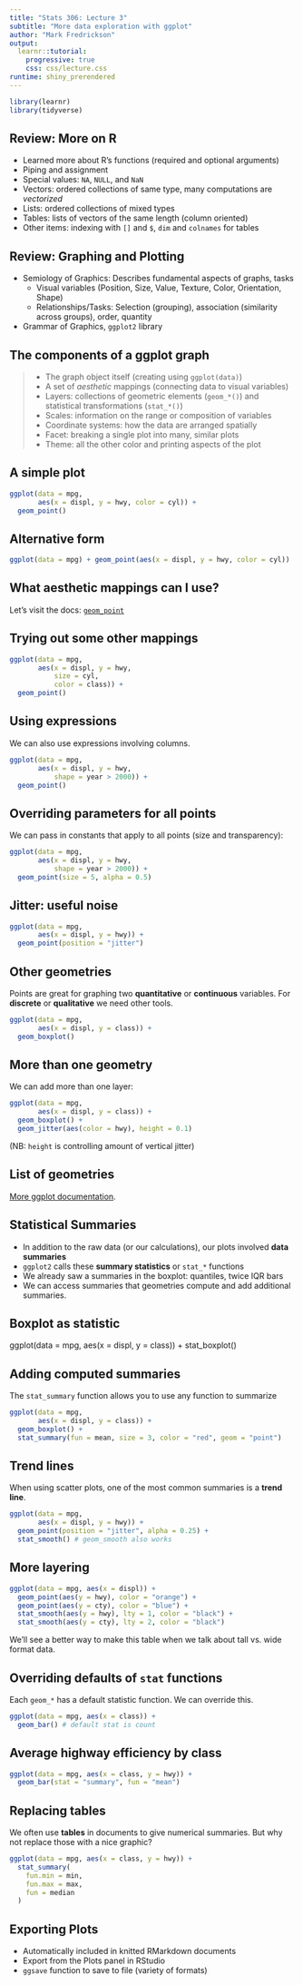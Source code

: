 ```yaml
---
title: "Stats 306: Lecture 3"
subtitle: "More data exploration with ggplot"
author: "Mark Fredrickson"
output: 
  learnr::tutorial:
    progressive: true
    css: css/lecture.css
runtime: shiny_prerendered
---
```



```r
library(learnr)
library(tidyverse)
```

## Review: More on R

* Learned more about R's functions (required and optional arguments)
* Piping and assignment
* Special values: `NA`, `NULL`, and `NaN`
* Vectors: ordered collections of same type, many computations are *vectorized*
* Lists: ordered collections of mixed types
* Tables: lists of vectors of the same length (column oriented)
* Other items: indexing with `[]` and `$`, `dim` and `colnames` for tables

## Review: Graphing and Plotting

* Semiology of Graphics: Describes fundamental aspects of graphs, tasks
  * Visual variables (Position, Size, Value, Texture, Color, Orientation, Shape) 
  * Relationships/Tasks: Selection (grouping), association (similarity across groups), order, quantity
* Grammar of Graphics, `ggplot2` library

## The components of a ggplot graph

>* The graph object itself (creating using `ggplot(data)`)
>* A set of *aesthetic* mappings (connecting data to visual variables)
>* Layers: collections of geometric elements (`geom_*()`) and statistical transformations (`stat_*()`)
>* Scales: information on the range or composition of variables
>* Coordinate systems: how the data are arranged spatially
>* Facet: breaking a single plot into many, similar plots
>* Theme: all the other color and printing aspects of the plot

## A simple plot

```r
ggplot(data = mpg,
       aes(x = displ, y = hwy, color = cyl)) +
  geom_point()
```

## Alternative form

```r
ggplot(data = mpg) + geom_point(aes(x = displ, y = hwy, color = cyl))
```

## What aesthetic mappings can I use?

Let's visit the docs: [`geom_point`](https://ggplot2.tidyverse.org/reference/geom_point.html)

## Trying out some other mappings

```r
ggplot(data = mpg,
       aes(x = displ, y = hwy,
           size = cyl,
           color = class)) + 
  geom_point()
```

## Using expressions

We can also use expressions involving columns.

```r
ggplot(data = mpg,
       aes(x = displ, y = hwy,
           shape = year > 2000)) + 
  geom_point()
```

## Overriding parameters for all points

We can pass in constants that apply to all points (size and transparency):

```r
ggplot(data = mpg,
       aes(x = displ, y = hwy,
           shape = year > 2000)) + 
  geom_point(size = 5, alpha = 0.5)
```

## Jitter: useful noise

```r
ggplot(data = mpg,
       aes(x = displ, y = hwy)) + 
  geom_point(position = "jitter")
```

## Other geometries

Points are great for graphing two **quantitative** or **continuous** variables.
For **discrete** or **qualitative** we need other tools.

```r
ggplot(data = mpg,
       aes(x = displ, y = class)) + 
  geom_boxplot() 
```

## More than one geometry

We can add more than one layer:

```r
ggplot(data = mpg,
       aes(x = displ, y = class)) + 
  geom_boxplot() +
  geom_jitter(aes(color = hwy), height = 0.1)
```
(NB: `height` is controlling amount of vertical jitter)

## List of geometries

[More ggplot documentation](https://ggplot2.tidyverse.org/reference/index.html#geoms).

## Statistical Summaries

* In addition to the raw data (or our calculations), our plots involved **data summaries** 
* `ggplot2` calls these **summary statistics** or `stat_*` functions
* We already saw a summaries in the boxplot: quantiles, twice IQR bars
* We can access summaries that geometries compute and add additional summaries.

## Boxplot as statistic

ggplot(data = mpg,
       aes(x = displ, y = class)) + 
  stat_boxplot() 

## Adding computed summaries

The `stat_summary` function allows you to use any function to summarize 

```r
ggplot(data = mpg,
       aes(x = displ, y = class)) + 
  geom_boxplot() +
  stat_summary(fun = mean, size = 3, color = "red", geom = "point") 
```

## Trend lines

When using scatter plots, one of the most common summaries is a **trend line**.
```r
ggplot(data = mpg,
       aes(x = displ, y = hwy)) + 
  geom_point(position = "jitter", alpha = 0.25) +
  stat_smooth() # geom_smooth also works
```

## More layering

```r
ggplot(data = mpg, aes(x = displ)) +
  geom_point(aes(y = hwy), color = "orange") +
  geom_point(aes(y = cty), color = "blue") +
  stat_smooth(aes(y = hwy), lty = 1, color = "black") +
  stat_smooth(aes(y = cty), lty = 2, color = "black")
```

We'll see a better way to make this table when we talk about tall vs. wide format data.

## Overriding defaults of `stat` functions

Each `geom_*` has a default statistic function. We can override this.

```r
ggplot(data = mpg, aes(x = class)) +
  geom_bar() # default stat is count
```

## Average highway efficiency by class

```r
ggplot(data = mpg, aes(x = class, y = hwy)) +
  geom_bar(stat = "summary", fun = "mean") 
```

## Replacing tables

We often use **tables** in documents to give numerical summaries. But why not
replace those with a nice graphic?
```r
ggplot(data = mpg, aes(x = class, y = hwy)) +
  stat_summary(
    fun.min = min,
    fun.max = max,
    fun = median
  )
```

## Exporting Plots

* Automatically included in knitted RMarkdown documents
* Export from the Plots panel in RStudio
* `ggsave` function to save to file (variety of formats)

